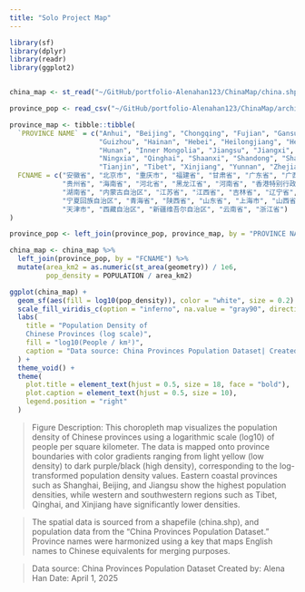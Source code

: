 ```yaml
---
title: "Solo Project Map"
---
```



```r
library(sf)
library(dplyr)
library(readr)
library(ggplot2)


china_map <- st_read("~/GitHub/portfolio-Alenahan123/ChinaMap/china.shp")

province_pop <- read_csv("~/GitHub/portfolio-Alenahan123/ChinaMap/archive Provience/china_provinces_population.csv")

province_map <- tibble::tibble(
  `PROVINCE NAME` = c("Anhui", "Beijing", "Chongqing", "Fujian", "Gansu", "Guangdong", "Guangxi",
                      "Guizhou", "Hainan", "Hebei", "Heilongjiang", "Henan", "Hong Kong", "Hubei",
                      "Hunan", "Inner Mongolia", "Jiangsu", "Jiangxi", "Jilin", "Liaoning", "Macau",
                      "Ningxia", "Qinghai", "Shaanxi", "Shandong", "Shanghai", "Shanxi", "Sichuan",
                      "Tianjin", "Tibet", "Xinjiang", "Yunnan", "Zhejiang"),
  FCNAME = c("安徽省", "北京市", "重庆市", "福建省", "甘肃省", "广东省", "广西壮族自治区",
             "贵州省", "海南省", "河北省", "黑龙江省", "河南省", "香港特别行政区", "湖北省",
             "湖南省", "内蒙古自治区", "江苏省", "江西省", "吉林省", "辽宁省", "澳门特别行政区",
             "宁夏回族自治区", "青海省", "陕西省", "山东省", "上海市", "山西省", "四川省",
             "天津市", "西藏自治区", "新疆维吾尔自治区", "云南省", "浙江省")
)

province_pop <- left_join(province_pop, province_map, by = "PROVINCE NAME")

china_map <- china_map %>%
  left_join(province_pop, by = "FCNAME") %>%
  mutate(area_km2 = as.numeric(st_area(geometry)) / 1e6,
         pop_density = POPULATION / area_km2)

ggplot(china_map) +
  geom_sf(aes(fill = log10(pop_density)), color = "white", size = 0.2) + 
  scale_fill_viridis_c(option = "inferno", na.value = "gray90", direction = -1) +  
  labs(
    title = "Population Density of 
    Chinese Provinces (log scale)",
    fill = "log10(People / km²)",
    caption = "Data source: China Provinces Population Dataset| Created by Alena Han | April 1, 2025"
  ) +
  theme_void() +  
  theme(
    plot.title = element_text(hjust = 0.5, size = 18, face = "bold"),
    plot.caption = element_text(hjust = 0.5, size = 10),
    legend.position = "right"
  )

```

>Figure Description:
This choropleth map visualizes the population density of Chinese provinces using a logarithmic scale (log10) of people per square kilometer. The data is mapped onto province boundaries with color gradients ranging from light yellow (low density) to dark purple/black (high density), corresponding to the log-transformed population density values. Eastern coastal provinces such as Shanghai, Beijing, and Jiangsu show the highest population densities, while western and southwestern regions such as Tibet, Qinghai, and Xinjiang have significantly lower densities.

>The spatial data is sourced from a shapefile (china.shp), and population data from the "China Provinces Population Dataset." Province names were harmonized using a key that maps English names to Chinese equivalents for merging purposes.

>Data source: China Provinces Population Dataset
Created by: Alena Han
Date: April 1, 2025
